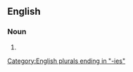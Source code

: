 ==English==

===Noun===
{{head|en|noun form}}

# {{plural of|oneirology|lang=en}}

[[Category:English plurals ending in "-ies"]]